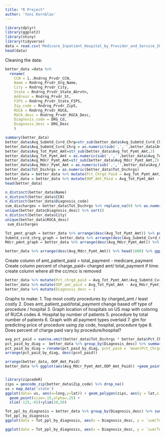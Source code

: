 ```yaml
---
title: "R Project"
author: 'Yoni Kornblau'
---
```


```r
library(dplyr)
library(ggplot2)
library(shiny)
library(tidyverse)
data = read.csv('Medicare_Inpatient_Hospital_by_Provider_and_Service_2019.csv')
head(data)
```
Cleaning the data: 
```r
better_data =data %>% 
  rename(
    CCN = ï..Rndrng_Prvdr_CCN,
    Name = Rndrng_Prvdr_Org_Name,
    City = Rndrng_Prvdr_City,
    State = Rndrng_Prvdr_State_Abrvtn,
    Address = Rndrng_Prvdr_St,
    FIPS = Rndrng_Prvdr_State_FIPS,
    Zip_code = Rndrng_Prvdr_Zip5,
    RUCA = Rndrng_Prvdr_RUCA,
    RUCA_desc = Rndrng_Prvdr_RUCA_Desc,
    Diagnosis_code = DRG_Cd,
    Diagnosis_desc = DRG_Desc
    )
```

```r
summary(better_data)
better_data$Avg_Submtd_Cvrd_Chrg=str_sub(better_data$Avg_Submtd_Cvrd_Chrg,2)
better_data$Avg_Submtd_Cvrd_Chrg = as.numeric(sub(',','',better_data$Avg_Submtd_Cvrd_Chrg))
better_data$Avg_Tot_Pymt_Amt=str_sub(better_data$Avg_Tot_Pymt_Amt,2)
better_data$Avg_Tot_Pymt_Amt = as.numeric(sub(',','',better_data$Avg_Tot_Pymt_Amt))
better_data$Avg_Mdcr_Pymt_Amt=str_sub(better_data$Avg_Mdcr_Pymt_Amt,2)
better_data$Avg_Mdcr_Pymt_Amt = as.numeric(sub(',','',better_data$Avg_Mdcr_Pymt_Amt))
better_data$Tot_Dschrgs = as.numeric(better_data$Tot_Dschrgs)
better_data = better_data %>% mutate(Pct_Chrgd_Paid = Avg_Tot_Pymt_Amt/Avg_Submtd_Cvrd_Chrg)
better_data = better_data %>% mutate(OOP_Amt_Paid = Avg_Tot_Pymt_Amt - Avg_Mdcr_Pymt_Amt)
head(better_data)

```



```r
n_distinct(better_data$Name)
n_distinct(better_data$CCN)
n_distinct(better_data$Diagnosis_code)
sum_discharges = better_data$Tot_Dschrgs %>% replace_na(0) %>% as.numeric() %>% sum()
unique(better_data$Diagnosis_desc) %>% sort()
n_distinct(better_data$City)
unique(better_data$RUCA_desc)
 sum_discharges

```
```r

Tot_pmnt_graph = better_data %>% arrange(desc(Avg_Tot_Pymt_Amt)) %>% pull(Avg_Tot_Pymt_Amt) %>% plot()
Submtd_cvrd_chrg_graph = better_data %>% arrange(desc(Avg_Submtd_Cvrd_Chrg)) %>% pull(Avg_Submtd_Cvrd_Chrg) %>% plot()
Mdcr_pmnt_graph = better_data %>% arrange(desc(Avg_Mdcr_Pymt_Amt)) %>% pull(Avg_Mdcr_Pymt_Amt) %>% plot()
```
```r
better_data %>% arrange(desc(Avg_Mdcr_Pymt_Amt)) %>% head(1000) %>% ggplot(aes(x=Avg_Mdcr_Pymt_Amt,))+geom_bar()
```
Create column of amt_patient_paid = total_payment - medicare_payment
Create column percent of charge_paid= charged amt/ total_payment
if time: create column where all the cc/mcc is removed
```r
better_data %>% mutate(Pct_chrgd_paid = Avg_Tot_Pymt_Amt/Avg_Submtd_Cvrd_Chrg)
better_data %>% mutate(OOP_amt_paid = Avg_Tot_Pymt_Amt - Avg_Mdcr_Pymt_Amt)
better_data %>% mutate(Diagnosis_desc = )
```


Graphs to make:
1. Top most costly procedures by charged_amt / least costly
2. Does amt_patient_paid/total_payment change based off type of procedure / hospital
3. Graph location of hospitals on US map with coloring of RUCA codes
4. Hospital by number of patients
5. procedure by total number of patients
6. Graph with all payment types overlaid
7. glm for predicting price of procedure using zip code, hospital, procedure type
8. Does percent of charge paid vary by procedure/hospital?



```r
avg_pct_paid = sum(na.omit(better_data$Tot_Dschrgs * better_data$Pct_Chrgd_Paid))/ sum(na.omit(better_data$Tot_Dschrgs))
pct_paid_by_diag =  better_data %>% group_by(Diagnosis_desc) %>% summarize(mean(Pct_Chrgd_Paid))
pct_paid_by_diag = rename(pct_paid_by_diag, pcnt_paid = `mean(Pct_Chrgd_Paid)`) 
arrange(pct_paid_by_diag, desc(pcnt_paid))

arrange(better_data, OOP_Amt_Paid)
better_data %>% ggplot(aes(Avg_Mdcr_Pymt_Amt,OOP_Amt_Paid)) +geom_point()
```
```r

```

```r
library(zipcodeR)
zips = geocode_zip(better_data$Zip_code) %>% drop_na()
us = map_data('state')
ggplot(data= us, aes(x=long,y=lat)) + geom_polygon(zips, aes(y = lat,x = lng), color='blue',fill=NA,alpha=.35)+
  geom_point(size=.15,alpha=.25) +
  xlim(-125,-65)+ylim(20,50)
```

```r
Tot_ppl_by_diagnosis = better_data %>% group_by(Diagnosis_desc) %>% summarize(sum(Tot_Dschrgs)) %>% head(10)
Tot_ppl_by_diagnosis
ggplot(data = Tot_ppl_by_diagnosis, aes(x = Diagnosis_desc, y = `sum(Tot_Dschrgs)`)) + geom_col() +labs(title = 'Most common Diagnoses', x= 'Diagnosis Description', y = 'Total Discharges')

ggplot(data = Tot_ppl_by_diagnosis, aes(x = Diagnosis_desc, y = `sum(Tot_Dschrgs)`))  + geom_col()
```
```r

```

